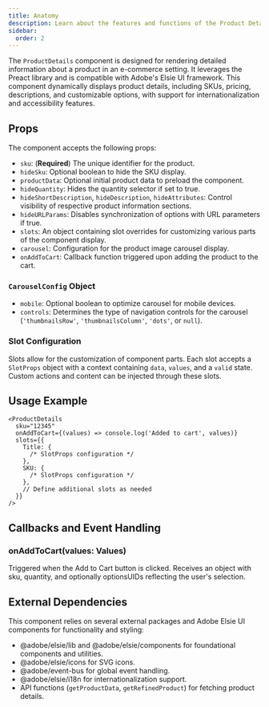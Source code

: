 ```yaml
---
title: Anatomy
description: Learn about the features and functions of the Product Details dropin.
sidebar:
  order: 2
---
```


The `ProductDetails` component is designed for rendering detailed information about a product in an e-commerce setting. It leverages the Preact library and is compatible with Adobe's Elsie UI framework. This component dynamically displays product details, including SKUs, pricing, descriptions, and customizable options, with support for internationalization and accessibility features.

## Props

The component accepts the following props:

- `sku`: (**Required**) The unique identifier for the product.
- `hideSku`: Optional boolean to hide the SKU display.
- `productData`: Optional initial product data to preload the component.
- `hideQuantity`: Hides the quantity selector if set to true.
- `hideShortDescription`, `hideDescription`, `hideAttributes`: Control visibility of respective product information sections.
- `hideURLParams`: Disables synchronization of options with URL parameters if true.
- `slots`: An object containing slot overrides for customizing various parts of the component display.
- `carousel`: Configuration for the product image carousel display.
- `onAddToCart`: Callback function triggered upon adding the product to the cart.

### `CarouselConfig` Object

- `mobile`: Optional boolean to optimize carousel for mobile devices.
- `controls`: Determines the type of navigation controls for the carousel (`'thumbnailsRow'`, `'thumbnailsColumn'`, `'dots'`, or `null`).

### Slot Configuration

Slots allow for the customization of component parts. Each slot accepts a `SlotProps` object with a context containing `data`, `values`, and a `valid` state. Custom actions and content can be injected through these slots.

## Usage Example

```tsx
<ProductDetails
  sku="12345"
  onAddToCart={(values) => console.log('Added to cart', values)}
  slots={{
    Title: {
      /* SlotProps configuration */
    },
    SKU: {
      /* SlotProps configuration */
    },
    // Define additional slots as needed
  }}
/>
```

## Callbacks and Event Handling

### onAddToCart(values: Values)

Triggered when the Add to Cart button is clicked. Receives an object with sku, quantity, and optionally optionsUIDs reflecting the user's selection.

## External Dependencies

This component relies on several external packages and Adobe Elsie UI components for functionality and styling:

- @adobe/elsie/lib and @adobe/elsie/components for foundational components and utilities.
- @adobe/elsie/icons for SVG icons.
- @adobe/event-bus for global event handling.
- @adobe/elsie/i18n for internationalization support.
- API functions (`getProductData`, `getRefinedProduct`) for fetching product details.

